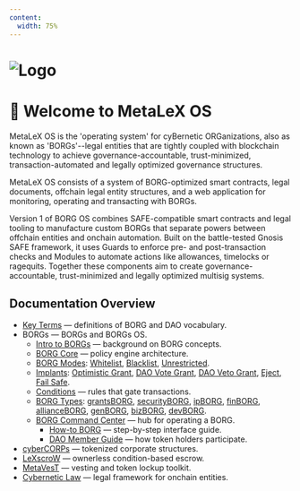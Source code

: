 ```yaml
---
content:
  width: 75%
---
```


# ![Logo](/header.png)
# 🖖 Welcome to MetaLeX OS

MetaLeX OS is the 'operating system' for cyBernetic ORGanizations, also as known as 'BORGs'--legal entities that are tightly coupled with blockchain technology to achieve governance-accountable, trust-minimized, transaction-automated and legally optimized governance structures.

MetaLeX OS consists of a system of BORG-optimized smart contracts, legal documents, offchain legal entity structures, and a web application for monitoring, operating and transacting with BORGs.

Version 1 of BORG OS combines SAFE-compatible smart contracts and legal tooling to manufacture custom BORGs that separate powers between offchain entities and onchain automation. Built on the battle-tested Gnosis SAFE framework, it uses Guards to enforce pre- and post-transaction checks and Modules to automate actions like allowances, timelocks or ragequits. Together these components aim to create governance-accountable, trust-minimized and legally optimized multisig systems.

## Documentation Overview

- [Key Terms](/os/key-terms) — definitions of BORG and DAO vocabulary.
- BORGs — BORGs and BORGs OS.
  - [Intro to BORGs](/os/dao/intro-to-borgs) — background on BORG concepts.
  - [BORG Core](/os/borg/borg-core) — policy engine architecture.
  - [BORG Modes](/os/borg/borg-modes): [Whitelist](/os/borg/borg-modes/whitelist), [Blacklist](/os/borg/borg-modes/blacklist), [Unrestricted](/os/borg/borg-modes/unrestricted).
  - [Implants](/os/borg/implants): [Optimistic Grant](/os/borg/implants/optimistic-grant), [DAO Vote Grant](/os/borg/implants/dao-vote-grant), [DAO Veto Grant](/os/borg/implants/dao-veto-grant), [Eject](/os/borg/implants/eject), [Fail Safe](/os/borg/implants/fail-safe).
  - [Conditions](/os/borg/conditions) — rules that gate transactions.
  - [BORG Types](/os/borg/borg-types): [grantsBORG](/os/borg/borg-types/grantsborg), [securityBORG](/os/borg/borg-types/securityborg), [ipBORG](/os/borg/borg-types/ipborg), [finBORG](/os/borg/borg-types/finborg), [allianceBORG](/os/borg/borg-types/allianceborg), [genBORG](/os/borg/borg-types/genborg), [bizBORG](/os/borg/borg-types/bizborg), [devBORG](/os/borg/borg-types/devborg).
  - [BORG Command Center](/os/borg/borg-landing) — hub for operating a BORG.
    - [How-to BORG](/os/borg/how-to) — step-by-step interface guide.
    - [DAO Member Guide](/os/dao/dao-landing) — how token holders participate.
- [cyberCORPs](/cybercorps) — tokenized corporate structures.
- [LeXscroW](/lexscrow) — ownerless condition-based escrow.
- [MetaVesT](/metavest) — vesting and token lockup toolkit.
- [Cybernetic Law](/cybernetic-law/intro-to-cybernetic-law) — legal framework for onchain entities.
